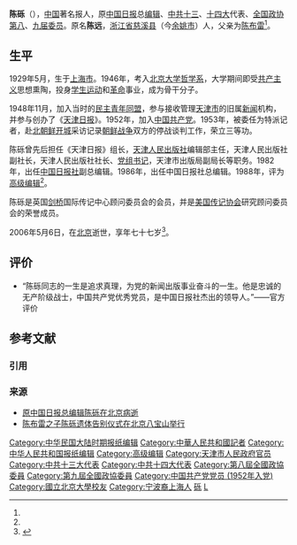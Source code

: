 '''陈砾'''（{{bd|1929年||2006年|5月6日|catIdx=C}}），[[中国|中国]]著名报人，原[[中国日报|中国日报]]总[[编辑|编辑]]、[[中共十三大|中共十三]]、[[中共十四大|十四大]]代表、[[第八届全国政协委员|全国政协第八]]、[[第九届全国政协委员|九届委员]]。原名'''陈远'''，[[浙江省|浙江省]][[慈溪县|慈溪县]]（今[[余姚市|余姚市]]）人，父亲为[[陈布雷|陈布雷]]<ref name=a1/>。

==生平==
1929年5月，生于[[上海市_(中华民国)|上海市]]。1946年，考入[[北京大学哲学系|北京大学哲学系]]，大学期间即受[[共产主义|共产主义]]思想熏陶，投身[[学生运动|学生运动]]和[[革命|革命]]事业，成为骨干分子。

1948年11月，加入当时的[[民主青年同盟|民主青年同盟]]，参与接收管理[[天津市|天津市]]的旧属[[新闻|新闻]]机构，并参与创办了《[[天津日报|天津日报]]》。1952年，加入[[中国共产党|中国共产党]]。1953年，被委任为特派记者，赴[[北朝鲜|北朝鲜]][[开城|开城]]采访记录[[朝鲜战争|朝鲜战争]]双方的停战谈判工作，荣立三等功。 

陈砾曾先后担任《天津日报》组长，[[天津人民出版社|天津人民出版社]]编辑部主任，天津人民出版社副社长，天津人民出版社社长、[[党组书记|党组书记]]，天津市出版局副局长等职务。1982年，出任[[中国日报社|中国日报社]]副总编辑。1986年，出任中国日报社总编辑。1988年，评为[[高级编辑|高级编辑]]<ref name=a1/>。

陈砾是英国[[剑桥|剑桥]]国际传记中心顾问委员会的会员，并是[[美国传记协会|美国传记协会]]研究顾问委员会的荣誉成员。

2006年5月6日，在[[北京|北京]]逝世，享年七十七岁<ref name="a1">{{Cite web |url=http://news.sina.com.cn/c/2006-05-12/08158903498s.shtml|title=原中国日报总编辑陈砾在京病逝|accessdate=2020-11-17 |author=记者：李德华 |date=2006-05-12 |work=责任编辑：孙妍 |publisher=新浪网，来源：天津日报 |language=Zh-hans }}</ref>。

==评价==
* “陈砾同志的一生是追求真理，为党的新闻出版事业奋斗的一生。他是忠诚的无产阶级战士，中国共产党优秀党员，是中国日报社杰出的领导人。”——官方评价

== 参考文献 ==
=== 引用 ===
{{Reflist}}

=== 来源 ===
{{ReflistH}}
* [http://news.xinhuanet.com/newmedia/2006-05/15/content_4548364.htm 原中国日报总编辑陈砾在北京病逝]{{dead link|date=2018年5月 |bot=InternetArchiveBot |fix-attempted=yes }}
* [https://web.archive.org/web/20070927051438/http://www.ybnews.cn/news/newschina/200605/6677.html 陈布雷之子陈砾遗体告别仪式在北京八宝山举行]
{{ReflistF}}

{{DEFAULTSORT:C}}
[[Category:中华民国大陆时期报纸编辑|Category:中华民国大陆时期报纸编辑]]
[[Category:中華人民共和國記者|Category:中華人民共和國記者]]
[[Category:中华人民共和国报纸编辑|Category:中华人民共和国报纸编辑]]
[[Category:高级编辑|Category:高级编辑]]
[[Category:天津市人民政府官员|Category:天津市人民政府官员]]
[[Category:中共十三大代表|Category:中共十三大代表]]
[[Category:中共十四大代表|Category:中共十四大代表]]
[[Category:第八屆全國政協委員|Category:第八屆全國政協委員]]
[[Category:第九屆全國政協委員|Category:第九屆全國政協委員]]
[[Category:中国共产党党员_(1952年入党)|Category:中国共产党党员 (1952年入党)]]
[[Category:國立北京大學校友|Category:國立北京大學校友]]
[[Category:宁波裔上海人|Category:宁波裔上海人]]
[[Category:陈布雷家族|砾]]
[[Category:陈姓|L]]